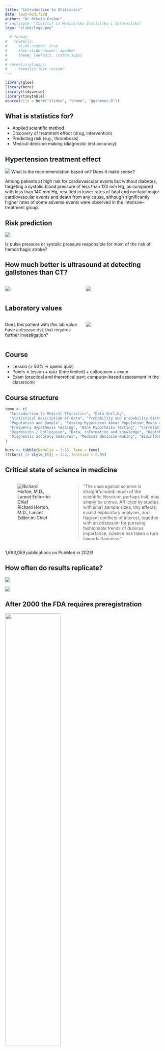 ```yaml
---
title: "Introduction to Statistics"
date: last-modified
author: "Dr Nikola Grubor"
# institute: "Institut za Medicinsku Statistiku i Informatiku"
logo: "slike/logo.png"

  # format:
#   revealjs:
#     slide-number: true
#     show-slide-number: speaker
#     theme: [default, custom.scss]
# 
# revealjs-plugins:
#   - revealjs-text-resizer
---
```


```r
library(glue)
library(here)
library(tidyverse)
library(tinytable)
source(file = here("slides", "theme", "ggthemes.R"))
```


## What is statistics for?

- Applied scientific method
- Discovery of treatment effect (drug, intervention)
- Predicting risk (e.g., thrombosis)
- Medical decision making (diagnostic test accuracy)

## Hypertension treatment effect

![](slike/sprint.png){fig-align="center"}
What is the [recommendation]{.yellow} based on? Does it make [sense]{.yellow}?

::: {.notes}
Among patients at high risk for cardiovascular events but without diabetes, targeting a systolic blood pressure of less than 120 mm Hg, as compared with less than 140 mm Hg, resulted in lower rates of fatal and nonfatal major cardiovascular events and death from any cause, although significantly higher rates of some adverse events were observed in the intensive-treatment group.
:::

## Risk prediction

![](slike/stroke.png){fig-align="center"}

Is [pulse pressure]{.yellow} or [systolic pressure]{.yellow} responsible for most of the risk of hemorrhagic stroke?

## How much better is ultrasound at detecting gallstones than CT?

::: columns
::: {.column width="50%"}
![](slike/stone.png)
:::

::: {.column width="50%"}
![](slike/stone_ct.png)
:::
:::

## Laboratory values

::: columns
::: {.column width="50%"}
Does *this* patient with *this* lab value have a disease risk that requires further investigation?
:::
::: {.column width="50%"}
![](slike/kks.jpg)
:::
:::

## Course {.smaller}

- Lesson ($\gt$ 50% $\rightarrow$ opens quiz)
- $\text{Points} = \text{lesson} + \text{quiz (time limited)} + \text{colloquium} + \text{exam}$
- Exam (practical and theoretical part; computer-based assessment in the classroom)

## Course structure

```r
teme <- c(
  "Introduction to Medical Statistics", "Data Sorting",
  "Statistical description of data", "Probability and probability distributions",
  "Population and Sample", "Testing Hypotheses About Population Means and Proportions",
  "Frequency Hypothesis Testing", "Rank Hypothesis Testing", "Correlation",
  "Regression / Colloquium", "Data, information and knowledge", "Health information system",
  "Diagnostic accuracy measures", "Medical decision-making", "Bioinformatics"
)

kurs <- tibble(Nedelja = 1:15, Tema = teme)
tt(kurs) |> style_tt(j = 1:2, fontsize = 0.55)
```

## Critical state of science in medicine {.smaller}

::: columns
::: {.column width="40%"}
![Richard Horton, M.D., Lancet Editor-in-Chief](slike/horton.jpg)
:::

::: {.column width="60%"}

> “The case against science is straightforward: [much of the scientific literature, perhaps half, may simply be untrue]{.yellow}. Afflicted by studies with small sample sizes, tiny effects, invalid exploratory analyses, and flagrant conflicts of interest, together with an obsession for pursuing fashionable trends of dubious importance, science has taken a turn towards darkness.”

:::
:::

::: {.center-h}
[1,693,059 publications]{.yellow} on PubMed in 2023!
:::

## How often do results replicate?

::: {.r-stack}

![](slike/rep1.png)

![](slike/replication.png){.fragment}
:::

## After 2000 the FDA requires preregistration

::: {.r-stack}

![](slike/prereg1.png){width=60% fig-align="center"}

![](slike/prereg.png){.fragment width=60% fig-align="center"}
:::

## Definition {.center}

::: r-fit-text
Statistics is the science of decision making

in conditions of [uncertainty]{.yellow}
:::

## Basic terms {.center}

```mermaid
%%{ init: { 'flowchart': { 'curve': 'monotoneX' } } }%%
%%| fig-align: center
%%| fig-height: 10

flowchart LR
  A[Base Set] --> B[Sample]
  B --> C[Unit of observation]
  C --> D[Variables]
  D --> E[Measurement]
  E <--> TT["Accuracy\nPrecision\nReliability\nValidity"]
  TT <--> F
  E <--> TP["Data Type"]
  TP <--> F
  E --> F[Data]
  F --> G[Analysis]
  G --> H[Conclusion]
  H -->|generalization|A

```

## The research question {.center}

:::: columns

::: {.column width="50%"}
Defining the research question (*estimand*) is something that is mostly forgotten when designing a study.
:::

::: {.column width="50%"}
```mermaid
%%{ init: { 'flowchart': { 'curve': 'monotoneX' } } }%%
%%| fig-align: center
%%| fig-width: 4

flowchart TD
  I[Reseach question] -.-> A
  A[Basic set] --> B[Sample]
  B --> C[Unit of observation]
  C --> D[Variable]
```
:::
::::

::: {.notes}
Estimand je tačna mera koju želimo na naučimo (rizik, učestalnost, prosek, prosečni kauzalni efekat terapije). Pretstavlja jos precizniju definiciju istraživačkog pitanja.
:::

## Example: research question {.center}

:::: {.columns style='display: flex !important; height: 90%;'}

::: {.column style='display: flex; justify-content: center; align-items: end;'}

```mermaid
%%{ init: { 'flowchart': { 'curve': 'monotoneX' } } }%%
%%| fig-align: center
%%| fig-width: 8

flowchart TD
  I[Reseach question] -.-> A
  A[Basic set] --> B[Sample]
  B --> C[Unit of observation]
  C --> D[Variable]
```
:::

::: {.column .fragment}
```mermaid
%%{ init: { 'flowchart': { 'curve': 'monotoneX' } } }%%
%%| fig-align: center

flowchart TD
  I["Is the degree of degeneration\nof the lumbosacrum on X-ray\nassociated with pain?"] -.-> A
  A[Patients with lumboischialgia] --> B[n patients]
  B --> C[Patient]
  C --> D["Degree of degeneration, pain"]
```
:::

::::

## {#lind-id data-menu-title="Bolest koju je Lind istraživao" .center}

::: {layout-ncol=2} 

![](slike/gum.png)

![](slike/petechiae.png)

:::

::: {.notes}
The gingival swelling and dusky color just above two of the teeth indicate hemorrhage into the gums of this patient with poor dentition. The gingival abnormalities of scurvy occur only in the presence of teeth, which presumably provide portals of entry for microbes into the gums. One hypothesis suggests that vitamin C deficiency impairs neutrophil-mediated killing of bacteria, leading to chronic gingivitis, which is then complicated by bleeding from the fragile vessels characteristic of scurvy.

In this example, the perifollicular hyperkeratotic papules are quite prominent, with surrounding hemorrhage. These lesions have been misinterpreted as "palpable purpura," leading to the mistaken clinical diagnosis of vasculitis.
:::

## James Lind's research {.center}

::: {layout-ncol=2}

![James Lind (1716-1794)](slike/lind.jpg)

![HMS Salisbury (1747)](slike/lind_navy.png)

:::

## The first medical database

```r
library(medicaldata)
data(scurvy)

scurvy %>%
  head(12) %>%
  select(1:2, 4:5, fit_for_duty_d6) %>%
  tt(
    notes = "Notes: Abridged database of original data collected by James Lind; d6, on day 6.",
    theme = "striped"
  ) |> style_tt(j = 1:5, fontsize = 0.55)
```

## Measurement

- The method of measurement is very important
- Accuracy, reliability, validity, missing data

![Picasso's drawing of a dog.](slike/measurement.png){fig-align="center"}

::: {.notes}
Nama je ocigledan pas, ali kako izmeriti koliko je ovo pas? Treba nam neka skala. Primeri: koliko je teska neka bolest (DM, HTA, stadijum Ca), znanje (ocigledno losa mera), itd. Merenja mogu da budu i opasna: nekad smo merili lobanje (frenologija).
:::

## Patient responses to blood pressure measurement

![](slike/bp.jpg){fig-align="center"}

::: {.notes}
SPRINT trial ima ozbilje kritike.

In clinical practice, BP is often measured with little attention to quality control and may overestimate average SBP by as much as 10 to 15 mm Hg compared with values obtained using guideline recommended methods that have been employed in most landmark antihypertensive drug treatment trials.
:::

## Vrste podataka

[Data]{.blue} consists of variables. Variables represent a [measure]{.yellow} of some phenomenon.

- Qualitative (describe the phenomenon)
- Quantitative (assign a numerical value)

::: {.callout-important}
"What is your favorite food?", to which the answers are: grapes, chocolate, carbonara, pizza and mango. This data is not numerical; but we often assign it numbers (1 = grapes, 2 = chocolate, etc.), however in this case the numbers serve as labels, not real values.
:::

::: {.notes}
Mera nije samo rec, ver pojam koji se odnosi na proces dodavanja vrednosti nekim opservacijama. Starost merimo vremenom, tezinu kilogramima, bol proizvoljnom skalom 0-10, antitela koncentracijom, rizik verovatnoćom, itd.
:::

## Kvalitativni podaci

```r
question <- tribble(
  ~`What is your favorite subject?`, ~`Number of students`,
  "Pathology", 105,
  "Statistics", 20,
  "Pathophysiology", 4
)

tt(question) %>% style_tt(j = 1:2, fontsize = 1)
```

::: {.callout-note}
The students' answers are qualitative, but they can be turned quantitative by summarizing.
:::

## Types of numbers

- Binary numbers (Yes/No; 1/0; `TRUE`/`FALSE`)
- Integers ($\mathbb Z$) ("Agreement on a scale of 1 to 7?")
- Reals ($\mathbb R$) (most common, $3.12...$, $9.81...$)

## Discontinuous (discrete) and continuous measurements {.smaller}

- **Discontinuous** (discrete) measurements (data) are [qualitative]{.yellow} or can be expressed with [integers]{.yellow}.

> Number of births: 3, no sense in talking about 3.5 births!

- **Continuous** measurements are expressed by [real numbers]{.yellow}

> When we measure weight in $kg$ we usually round up, but it makes sense to talk about *more precise* measurements ($70 \; \text{kg}$, $70.3467 \; \text{kg}$).

::: {.notes}
The most important takeaway from this is that some kinds of statistics don’t make sense on some kinds of data. Zip code basically serves as a label for a different region. For this reason, it wouldn’t make sense to talk about the average zip code, for example.
:::

## Measurement scales (1)

[Variables]{.blue} must have [at least two values]{.yellow} (otherwise they would be constants). 

Variable [values]{.blue} have [different relationships]{.yellow}:

- Identity: Each value is unique.
- Size (magnitude): Some values are larger than others.
- Equal intervals: The difference between 1 and 2 is the same size as between 19 and 20.
- Absolute zero: The scale has a zero that is meaningful.

::: {.notes}
Zasto su bitne? Govore nam koje simplifikacije imaju smisla.
:::

## Measurement scales (2) {.smaller}

- Nominal scale (identity; 1 - Diabetes, 2 - Hypertension)
- Ordinal scale (identity and size; 1 - Primary education, 2 - Secondary school)
- Interval scale (identity, magnitude, and equal intervals; Celsius, Fahrenheit)
- Ratio scale (all + absolute zero; Kelvin, height, weight)

```r
scales <- tribble(
  ~`Scale`, ~`Equal/Not Equal`, ~`>/<`, ~`+/-`, ~`Multiplication/Division`,
  "Nominal", "OK", "", "", "",
  "Ordinal", "OK", "OK", "", "",
  "Interval", "OK", "OK", "OK", "",
  "Ratio", "OK", "OK", "OK", "OK"
)
tt(scales,
   caption = "Allowed operations based on the scale") %>% 
style_tt(j = 1:5, fontsize = 1)
```

::: {.notes}
These constraints imply certain kinds of statistics. Statistics that simply count values (mode), can be calculated on any of the variable types. Statistics based on ordering or ranking of values (median), require that the value at least be on an ordinal scale. Finally, statistics that involve adding up values (such as the average, or mean), require that the variables be at least on an interval scale.
:::

## Nominal data

![](slike/shells.jpg){fig-align="center"}

- Unique values
- They have no minimum or maximum
- No natural ordering

## Ordinal data

![](slike/bol.jpg){fig-align="center"}

- Discrete (integers)
- Defined minimum and maximum
- Defined order
- The "distance" between the categories is unknown

::: {.notes}
"Ponekad" je veće od "Nikad", ali koliko veće je ponekad od nikad? Koliko je 2 na skali bola veće od 1? Odgovor nije 1, nego neki subjektivna mera. Koliko neko voli ovaj čas, za 1-2 nije teško, ali 4-5 je teško.
:::

## Numerical data

![](slike/ruler.png){fig-align="center"}

- Whole numbers are discontinuous
- Continuous data can be arbitrarily precise

::: {.callout-warning}
Ordinal and discontinuous data can look similar. The difference between them is that the numbers in ordinal data are only labels, not real values. Continuous and discontinuous data may look similar if rounded (50kg, 60kg, 75kg), but we always have the option to display them more precisely.
:::

::: {.notes}
Trombociti su prebrojivi, ali nekad se mere kontinuiranim merama kao npr. spektrometrijom. Vezbe iz biohemiije (kolorimetrija).
:::

## Guess the data type?

::: columns

::: {.column width="50%"}
- ABO
- Pain (NRS 0-10 scale)
- M/F
- Stage (I-IV)
- TA (mmHg)
- Heart rate (bpm)
- Age
:::

::: {.column width="50%" .incremental}
- Nominal
- Ordinal
- Nominal (binary)
- Ordinal
- Numerical (cont.)
- Numerical (discrete)\*
- Numerical (cont.)
:::

:::

## What about time?

![](slike/vreme.png){fig-align="center"}

::: {.notes}
Uvek je bolje tretirati vreme kao kontinuirano (mada zavisi od pitanja, individualni efekti vs. trend).
:::

## Excel for data entry {.center}

![](slike/excel.png)

## Tidy data principles (tidydata) {.center}

![](slike/tidy-1.png)

## ugh... {.center}

![](slike/bazahaos.png)

## Importing a database into the EZR

Task:

- Download and import [satisfaction with health care.xlsx]{.yellow} into EZR
- Load [KVS.xlsx]{.yellow} without overwriting the previous database

::: {.callout-important}
Select [Sheet1]{.yellow} (this is where the data is usually located) when importing the database. Click [View]{.yellow} to check that the correct database is loaded!
:::

What is a code book and what is it for?

::: {.notes}
Istraživačka baza podataka praćena je šifarnikom koji sadrži informacije o nazivu i redosledu varijabli, opisu varijabli, mernim jedinicama, i skali merenja (nominalni, ordinalni, numerički). Osim toga u šifarniku su, za kategorijalne varijable, date informacije o broju kategorija i kodovima tih kategorija.
:::

# Common mistakes in data collection

## Granular data (disaggregation)

![](slike/tidy-17.png)

## Granular Data (merging)

![](slike/tidy-18.png)

## Column repetition (unrecognized variables)

![](slike/tidy-8.png)

## Repeated measurements (easier typing)

![](slike/tidy-9.png)

## Exercise: different bases {.variant-one .smaller}

::: nonincremental

[Design]{.yellow} a database for:

- Comparing the values of systolic pressure between diabetics and healthy people?
- Comparing glucose values between the same patients before and after therapy?
- Recording CRP measured serially at the following times: 1h, 12h, 24h?

::: {.callout-warning}
## Hard (optional)
- Follow-up patients to find out who had a relapse after surgery?
- Measure time to thrombosis between patients treated aggressively and conservatively.
- Measure time to thrombosis while monitoring d-Dimer values serially for 3 days in a row.
:::

:::

## Solution: diabetics and healthy people

```r
tribble(
  ~Gluc, ~Group,
  7.2, "DM",
  5.1, "Healthy",
  5.9, "Healthy",
  4.7, "Healthy",
  11.1, "DM"
) %>% tt() %>% style_tt(fontsize = 1)
```

## Solution: before and after

```r
tribble(
  ~gluc_pre, ~gluc_post,
  7.2, 6.1,
  5.1, 5.1,
  5.9, 5.5,
  4.7, 5.9,
  11.1, 7.1
) %>% tt() %>% style_tt(fontsize = 1)
```

## Solution: measurement series {.smaller}

Variant 1:

```r
tribble(
  ~ID, ~CRP, ~Time,
  1, 0.62, "1h",
  1, 0.51, "12h", 
  1, 0.56, "24h",
  2, 0.43, "1h",
  2, 0.42, "12h"
) %>% tt() %>% style_tt(fontsize = 0.8)
```

Variant 2:

```r
tribble(
  ~ID, ~CRP_1h, ~CRP_12h, ~CRP_24h,
  1, 0.70, 0.67, 0.54,
  2, 0.66, 0.41, 0.59,
  3, 0.76, 0.49, 0.53
) %>% tt() %>% style_tt(fontsize = 0.9)
```

## Missing data {.larger}

```r
treatment <- tribble(
  ~patient, ~intervention, ~outcome,
  "Doe Jones", 1, 7,
  NA, 2, 10,
  NA, 3, NA,
  "Mary Smith", 1, 4
)
tt(treatment) |> style_tt(j = 1:3, fontsize = 1.2)
```

- Leave blank (possible errors)
- Enter NA
